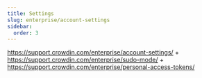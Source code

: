 ```yaml
---
title: Settings
slug: enterprise/account-settings
sidebar:
  order: 3
---
```


https://support.crowdin.com/enterprise/account-settings/ + https://support.crowdin.com/enterprise/sudo-mode/ + https://support.crowdin.com/enterprise/personal-access-tokens/
